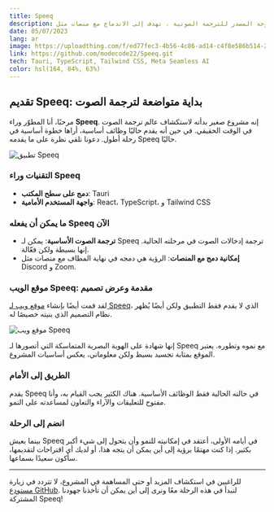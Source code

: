 ```yaml
---
title: Speeq
description: بداية مفتوحة المصدر للترجمة الصوتية ، تهدف إلى الاندماج مع منصات مثل Discord و Zoom. خطوة أساسية نحو كسر الحواجز اللغوية.
date: 05/07/2023
lang: ar
image: https://uploadthing.com/f/ed77fec3-4b56-4c86-ad14-c4f8e586b514-22ox.webp
link: https://github.com/modecode22/Speeq.git
tech: Tauri, TypeScript, Tailwind CSS, Meta Seamless AI
color: hsl(164, 84%, 63%)
---
```

## تقديم Speeq: بداية متواضعة لترجمة الصوت

مرحبًا، أنا المطوّر وراء **Speeq**. إنه مشروع صغير بدأته لاستكشاف عالم ترجمة الصوت في الوقت الحقيقي. في حين أنه يقدم حاليًا وظائف أساسية، أراها خطوة أساسية في رحلة أطول. دعونا نلقي نظرة على ما يقدمه Speeq حاليًا.

![تطبيق Speeq](https://speeq.vercel.app/_next/image?url=%2Fapp.jpg&w=1080&q=75)

### التقنيات وراء Speeq

- **دمج على سطح المكتب**: Tauri
- **واجهة المستخدم الأمامية**: React، TypeScript، و Tailwind CSS

### ما يمكن أن يفعله Speeq الآن

- **ترجمة الصوت الأساسية**: يمكن لـ Speeq ترجمة إدخالات الصوت في مرحلته الحالية. إنها بسيطة ولكن فعّالة.
- **إمكانية دمج مع المنصات**: الرؤية هي دمجه في نهاية المطاف مع منصات مثل Discord و Zoom.

### موقع الويب Speeq: مقدمة وعرض تصميم

لقد قمت أيضًا بإنشاء [موقع ويب لـ Speeq](https://speeq.vercel.app/)، الذي لا يقدم فقط التطبيق ولكن أيضًا يُظهر نظام التصميم الذي بنيته خصيصًا له.

![موقع ويب Speeq](https://uploadthing.com/f/44bf45d2-8e53-45cf-927a-eef19a98c9bc-oqbpzb.png)

إنها شهادة على الهوية البصرية المتماسكة التي أتصورها لـ Speeq مع نموه وتطوره. يعتبر الموقع بمثابة تجسيد بسيط ولكن معلوماتي، يعكس أساسيات المشروع.

### الطريق إلى الأمام

يقدم Speeq في حالته الحالية فقط الوظائف الأساسية. هناك الكثير يجب القيام به، وأنا مفتوح للتعليقات والآراء والتعاون لمساعدته على النمو.

### انضم إلى الرحلة

بينما يعيش Speeq في أيامه الأولى، أعتقد في إمكانيته للنمو وأن يتحول إلى شيء أكبر بكثير. إذا كنت مهتمًا برؤية إلى أين يمكن أن يتجه هذا، أو لديك أي اقتراحات لتقديمها، سأكون سعيدًا بسماعها.

---

للراغبين في استكشاف المزيد أو حتى المساهمة في المشروع، لا تتردد في زيارة [مستودع GitHub](https://github.com/modecode22/Speeq.git). لنبدأ في هذه الرحلة معًا ونرى إلى أين يمكن أن تأخذنا جهودنا المشتركة Speeq!
